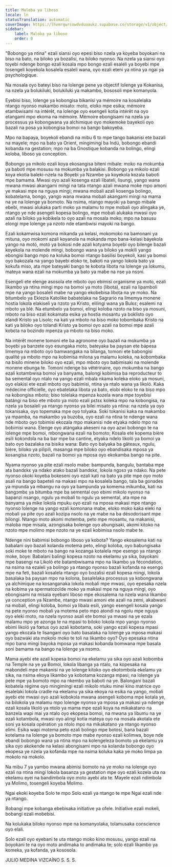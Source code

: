 ```yaml
---
title: Maloba ya liboso
locale: ln
statusTranslation: automatic
coverImage: https://lhvmrqwrcowdvduuaukz.supabase.co/storage/v1/object/public/strapi-uploads/small_cover-educacion-fundamental.webp-2d51a7828a2b1309555be27f7e2a61a0.webp
sidebar:
    label: Maloba ya liboso
    order: 0
---
```

"Bobongo ya ntina" ezali siansi oyo epesi biso nzela ya koyeba boyokani na biso na bato, na biloko ya bozalisi, na biloko nyonso. Na nzela ya siansi oyo toyebi ndenge bongo ezali kosala mpo bongo ezali esaleli ya boyebi mpe tosengeli koyekola kosalela esaleli wana, oyo ezali eteni ya ntina ya ngai ya psychologique.

Na mosala oyo bateyi biso na lolenge pene ya objectif lolenge ya Kokanisa, na nzela ya bolukiluki, bolukiluki ya makambo, bososoli mpe komanyola.

Eyebisi biso, lolenge ya kobongisa bikanisi ya mémoire na kosalelaka ntango nyonso makambo misato: moto, eloko mpe esika; mémoire etambwisami na intérêt, na lolenge oyo esengeli kotia intérêt na oyo etangami mpo ekoma na mémoire. Mémoire ebongisami na nzela ya processus ya kobongwana ya alchimique oyo mokemoke bayekoli oyo bazali na posa ya kobongisa bomoi na bango bakoyeba.

Mpo na bapaya, boyekoli ebandi na mibu 6 to mpe tango bakanisi ete bazali na mayele; mpo na bato ya Orient, mingimingi ba Indú, bobongo ebandi kobanda na gestation; mpo na ba Gnostique kobanda na bolingo, elingi koloba, liboso ya conception.

Bobongo ya mikolo ezali koya ekosangisa biteni mibale: moko na mokumba ya baboti mpe mosusu na mokumba ya balakisi. Bobongo ya mikolo ezali koya ekotia baleki-nzela na Boyebi ya Nzambe ya koyekola kozala baboti mpe bamama. Mwasi oyo azali kosenga ezali libateli, lisungi, yango wana mwana mwasi akangami mingi na tata ntango azali mwana moke mpo amoni ye makasi mpe na nguya mingi; mwana mobali azali kosenga bolingo, kobatelama, bongo, yango wana mwana mobali akangami mingi na mama na ye na lolenge ya bomoto. Na nsima, ntango mayoki ya bango mibale ebebi, mwasi alukaka parti moko ya malamu to mpe mobali oyo alingaka ye, ntango ye nde asengeli kopesa bolingo, mpe mobali alukaka mwasi oyo azali na biloko ya kobikela to oyo azali na mosala moko; mpo na basusu elongi mpe lolenge ya nzoto nde etambwisi mayoki na bango.

Ezali kokamwisa komona mikanda ya kelasi, mokomoko na bamonani ya mituna, oyo mokomi azali koyanola na mokanda mpo bana-kelasi báyekola yango na motó, motó ya bokosi nde azali kotyama boyebi oyo bilenge bazali koyekola na molende mingi, bobongo wana ya biloko ya mokili yango ebongisi bango mpo na koluka bomoi ntango basilisi boyekoli, kasi ya bomoi oyo bakozala na yango bayebi eloko te, bakoti na yango lokola bato ya kokufa miso, ata mpe bateyaki bango te kobota libota na lolenge ya lokumu, mateya wana ezali na mokumba ya bato ya mabe na nse ya nsɔni.

Esengeli ete elenge asosola ete mboto oyo ebimisi organisme ya moto, ezali likambo ya ntina mingi mpo na bomoi ya moto (libota), ezali na lipamboli mpe na yango bosaleli mabe na yango ekobebisa libota na ye moko. Na bitumbelo ya Eklezia Katolike babatelaka na Sagrario na limemya monene hostia lokola elakiseli ya nzoto ya Kristo, elilingi wana ya Bulɛɛ; esalemi na mboto ya blé. Na etumbelo ya bomoi, elingi koloba nzoto na biso ya mosuni, mboto na biso ezali kokamata esika ya hostia mosantu ya boklisto oyo elandi Kristo ya Lisolo; na kati ya mboto na biso moko tobombaka Kristo na kati ya biloko oyo tolandi Kristo ya bomoi oyo azali na bomoi mpe azali kobɛta na bozindo mpenza ya mboto na biso moko.

Na intérêt monene tomoni ete ba agronome oyo bazali na mokumba ya boyebi ya banzete oyo esungaka moto, bateyaka ba paysan ete bápesa limemya na mboto oyo bamwangaka na bilanga, tomoni ete babongisi qualité ya mboto mpo na kobimisa milona ya malamu koleka, na kobombaka na bisilo minene biloko oyo ezali, mpo mboto oyo babimisaki na molende monene ebunga te. Tomoni ndenge ba vétérinaire, oyo mokumba na bango ezali kotambwisa bomoi ya banyama, balongi kobimisa ba reproducteur to ba semental oyo ntalo na yango ezali mbala nkama koleka eloko ya mosuni, oyo elakisi ete ezali mboto oyo babimisi, ntina ya ntalo wana ya likoló. Kaka médecine officielle, oyo ebatelaka libota ya bato, elobi eloko te na biso mpo na kobongisa mboto; biso tolelaka mpenza kozela wana mpe toyebisi batángi na biso ete mboto ya moto ezali pɛtɛɛ koleka mpo na kobongisa, na nzela ya bosaleli ya ntango nyonso ya bilei misato ya ntina: na nzela ya oyo tokanisaka, oyo topemaka mpe oyo tolyaka. Soki tokanisi kaka na makambo ya mpamba, na makambo ya buzoba, oyo ezali na ntina te ndenge wana nde mboto oyo tobimisi ekozala mpo makanisi nde etyaka ndelo mpo na bobimisi wana. Elenge oyo atángaka akeseni na oyo azwi bobongo te na lolenge mpe bomoi, mbongwana ezali na bomoto; Kosala ete kopema bière esili kokɔndɔla na ba bar mpe ba cantine, etyaka ndelo likoló ya bomoi ya bato oyo bazalaka na bisika wana: Bato oyo balyaka ba gâteaux, ngulu, bière, biloko ya pilipili, masanga mpe biloko oyo ebandisaka mposa ya kosangisa nzoto, bazali na bomoi ya mposa oyo ekokamba bango na pite.

Nyama nyonso ya pite ezali nsolo mabe: bampunda, bangulu, bantaba mpe ata bandɛkɛ ya ndako atako bazali bandɛkɛ, lokola ngɔsɔ ya ndako. Na pete nyonso okoki koyeba bokeseni oyo ezali kati na bato ya pite mpe oyo moto asali na bango bapeteli na makasi mpo na kosalela bango, tala ba gonades ya mpunda ya mbangu na oyo ya bampunda ya komema mikumba, kati na bangɔmbɛ ya bitumba mpe ba semental oyo ebimi mikolo nyonso na bapanzi nsango, ngulu ya mobali to ngulu ya semental, ata mpe na banyama ya mike lokola mpuku oyo ezali na mposa makasi mpe ntango nyonso lolenge na yango ezali komonana mabe, eloko moko kaka eleki na mobali ya pite oyo azali kozipa nsolo na ye mabe na ba désodorisant mpe bilongi. Ntango moto akomi motemba, peto mpe mosantu, na makanisi, maloba mpe misala, azongisaka bolenge oyo abungisaki, akomi kitoko na nzoto mpe molimo mpe nzoto na ye ezali kobimisa nsolo mabe te.

Ndenge nini babimisi bobongo liboso ya kobota? Yango ekosalema kati na babalani oyo bazali kolanda motema peto, elingi koloba, oyo babungisaka soki moke te mboto na bango na kozanga kotalela mpe esengo ya ntango moke, boye: Babalani balingi kopesa nzoto na ekelamu ya sika, bayokani mpe basengi na Likoló ete batambwisama mpo na likambo ya fécondation, na nsima na ezaleli ya bolingo ya ntango nyonso bazali kofanda na esengo mpe na feti, bazali kosalela ntango oyo bozalisi ezali kopesa mingi, lokola basalaka ba paysan mpo na kolona, basalelaka processus ya kobongwana ya alchimique na kosanganaka lokola mobali mpe mwasi, oyo epesaka nzela na kobima ya spermatozoïde moko ya makasi mpe na nguya mingi, oyo ebongisami na misala eyebani liboso mpe ekosalema na nzela wana likambo ya conception ya Nzambe, ntango mwasi amoni ete azali na zemi, akabwani na mobali, elingi koloba, bomoi ya libala esili, yango esengeli kosala yango na pete nyonso mobali ya motema peto mpo atondi na ngolu mpe nguya oyo eleki moto, na nzela nyonso asali ete bomoi ya mwasi na ye ezala malamu mpo ye azonga te na mpasi to biloko lokola mpo yango nyonso ebimi likoló ya fœtus oyo azali kobotama, soki yango ezali kopesa mpasi yango ekozala te lisangani oyo bato basalaka na lolenge ya mposa makasi oyo bazwaki ata mokolo moko te toli na likambo oyo? Oyo epesaka ntina mpo bana mingi bayoka mposa ya makasi kobanda bomwana mpe basala soni bamama na bango na lolenge ya nsɔmɔ.

Mama ayebi ete azali kopesa bomoi na ekelamu ya sika oyo azali kobomba na Temple na ye ya Bomoi, lokola libanga ya ntalo, na kopesaka na mabondeli mpe makanisi na ye lolenge kitoko oyo ekotombola ekelamu ya sika, na nsima ekoya likambo ya kobotama kozanga mpasi; na lolenge ya pete mpe ya bomoto mpo na nkembo ya baboti na ye. Balongani bazali kobatela régime oyo mingimingi ezali mikolo ntuku minei kino matrice oyo esalelaki lokola cradle na ekelamu ya sika ekoya na esika na yango, mobali ayebi ete mwasi oyo azali kobokola mwana asengeli koboma mpe kotala ye, na bilokola ya malamu mpo lolenge nyonso ya mposa ya makasi ya ndenge ezali kosala likoló ya ntolo ya mama mpe ezali koya na mikakatano na banzela wapi mai ya ntalo oyo ekopesa bomoi, na mwana ya libumu na ye ezali kotambola, mwasi oyo alingi kotia mateya oyo na mosala akotala ete soni ya kosala opération ya ntolo mpo na mikakatano ya ntango nyonso elimi. Esika wapi motema peto ezali bolingo mpe botosi, bana bazali kotelama na lolenge ya bomoto mpe mabe nyonso ezali kolimwa, boye nde ebandi bobongo wana ya ntina mpo na kolengeleza bomoto ya ekelamu ya sika oyo akokende na kelasi abongisami mpo na kolanda bobongo oyo ekopesa ye nzela ya kofanda mpe na nsima koluka kaka ye moko limpa ya mokolo na mokolo.

Na mibu 7 ya yambo mwana abimisi bomoto na ye moko na lolenge oyo ezali na ntina mingi lokola basanza ya gestation mpe oyo ezali kozela uta na ekelamu eyei na bandimbola oyo moto ayebi ata te. Mayele ezali ndimbola ya Molimo, tosengeli koyeba Molimo.

Ngai ekoki koyeba Solo te mpo Solo ezali ya ntango te mpe Ngai ezali nde ya ntango.

Bobangi mpe kobanga ebebisaka initiative ya ofele. Initiative ezali mokeli, bobangi ezali mobebisi.

Na kolukaka biloko nyonso mpe na komanyolaka, tolamusaka conscience oyo elali.

Solo ezali oyo eyebani te uta ntango moko kino mosusu, yango ezali na boyokani te na oyo moto andimaka to andimaka te; solo ezali likambo ya komeka, ya kofanda, ya kososola.

JULIO MEDINA VIZCAÍNO
S. S. S.

